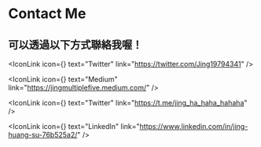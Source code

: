 
<Wrapper>

# Contact Me

## 可以透過以下方式聯絡我喔！

<div style={{ display: 'flex', marginTop:10 }}>

<IconLink
  icon={<FaTwitter />}
  text="Twitter"
  link="https://twitter.com/Jing19794341"
/>

<IconLink
  icon={<FaMedium />}
  text="Medium"
  link="https://jingmultiplefive.medium.com/"
/>

<IconLink
  icon={<FaTelegram />}
  text="Twitter"
  link="https://t.me/jing_ha_haha_hahaha"
/>

<IconLink
  icon={<FaLinkedinIn />}
  text="LinkedIn"
  link="https://www.linkedin.com/in/jing-huang-su-76b525a2/"
/>

</div>

</Wrapper>
